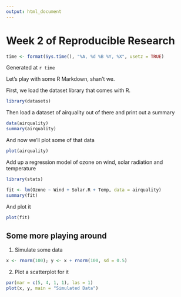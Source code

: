 ```yaml
---
output: html_document
---
```

Week 2 of Reproducible Research
===============================
```r
time <- format(Sys.time(), "%A, %d %B %Y, %X", usetz = TRUE)
```

Generated at `r time`

Let's play with some R Markdown, shan't we.

First, we load the dataset library that comes with R.

```r
library(datasets)
```

Then load a dataset of airquality out of there and print out a summary
```r
data(airquality)
summary(airquality)
```

And now we'll plot some of that data

```r
plot(airquality)
```

Add up a regression model of ozone on wind, solar radiation and temperature

```r
library(stats)

fit <- lm(Ozone ~ Wind + Solar.R + Temp, data = airquality)
summary(fit)
```

And plot it

```r
plot(fit)
```


## Some more playing around

1. Simulate some data
```r
x <- rnorm(100); y <- x + rnorm(100, sd = 0.5)
```

2. Plot a scatterplot for it
```r
par(mar = c(5, 4, 1, 1), las = 1)
plot(x, y, main = "Simulated Data")
```